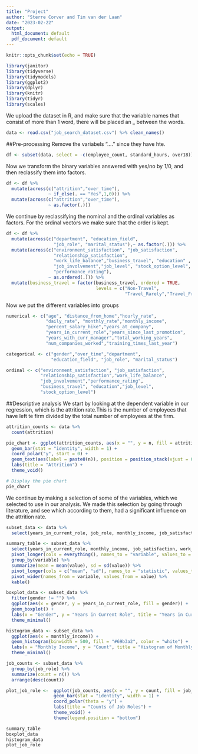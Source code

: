 ```yaml
---
title: "Project"
author: "Sterre Corver and Tim van der Laan"
date: "2023-02-22"
output:
  html_document: default
  pdf_document: default
---
```


```r
knitr::opts_chunk$set(echo = TRUE)
```

```r
library(janitor)
library(tidyverse)
library(tidymodels)
library(ggplot2)
library(dplyr)
library(knitr)
library(tidyr)
library(scales)
```

We upload the dataset in R, and make sure that the variable names that consist of more than 1 word, there will be placed an _ between the words. 

```r
data <- read.csv("job_search_dataset.csv") %>% clean_names()
```

##Pre-processing
Remove the variabels "...." since they have hte.

```r
df <- subset(data, select = -c(employee_count, standard_hours, over18))
```

Now we transform the binary variables answered with yes/no by 1/0, and then reclassify them into factors.

```r
df <- df %>%
  mutate(across(c("attrition","over_time"),
                ~ if_else(. == "Yes",1,0))) %>% 
  mutate(across(c("attrition","over_time"),
                ~ as.factor(.)))
```


We continue by reclassifying the nominal and the ordinal variables as factors. For the ordinal vectors we make sure that the order is kept.

```r
df <- df %>%  
  mutate(across(c("department", "education_field",
                  "job_role", "marital_status"),~ as.factor(.))) %>%
  mutate(across(c("environment_satisfaction", "job_satisfaction",
                  "relationship_satisfaction",
                  "work_life_balance","business_travel", "education" ,
                  "job_involvement","job_level", "stock_option_level",
                  "performance_rating"),
                ~ as.ordered(.))) %>%
  mutate(business_travel = factor(business_travel, ordered = TRUE,
                                  levels = c("Non-Travel",
                                             "Travel_Rarely","Travel_Frequently")))
```


Now we put the different variables into groups
```r
numerical <- c("age", "distance_from_home","hourly_rate",
               "daily_rate", "monthly_rate","monthly_income",
               "percent_salary_hike","years_at_company",
               "years_in_current_role","years_since_last_promotion",
               "years_with_curr_manager","total_working_years",
               "num_companies_worked","training_times_last_year") 

categorical <- c("gender","over_time","department",
                 "education_field", "job_role", "marital_status")

ordinal <- c("environment_satisfaction", "job_satisfaction",
             "relationship_satisfaction","work_life_balance",
             "job_involvement","performance_rating",
             "business_travel", "education","job_level",
             "stock_option_level")
```

   
##Descriptive analysis
We start by looking at the dependent variable in our regression, which is the attrition rate.This is the number of employees that have left te firm divided by the total number of employees at the firm.

```r

attrition_counts <- data %>%
  count(attrition)

pie_chart <- ggplot(attrition_counts, aes(x = "", y = n, fill = attrition)) +
  geom_bar(stat = "identity", width = 1) +
  coord_polar("y", start = 0) +
  geom_text(aes(label = paste0(n)), position = position_stack(vjust = 0.5)) +
  labs(title = "Attrition") +
  theme_void()

# Display the pie chart
pie_chart
```

We continue by making a selection of some of the variables, which we selected to use in our analysis. We made this selection by going through literature, and see which according to them, had a significant influence on the attrition rate.

```r
subset_data <- data %>%
  select(years_in_current_role, job_role, monthly_income, job_satisfaction, work_life_balance, age, gender)

summary_table <- subset_data %>%
  select(years_in_current_role, monthly_income, job_satisfaction, work_life_balance, age) %>%
  pivot_longer(cols = everything(), names_to = "variable", values_to = "value") %>%
  group_by(variable) %>%
  summarize(mean = mean(value), sd = sd(value)) %>%
  pivot_longer(cols = c("mean", "sd"), names_to = "statistic", values_to = "value") %>%
  pivot_wider(names_from = variable, values_from = value) %>%
  kable()

boxplot_data <- subset_data %>%
  filter(gender != "") %>%
  ggplot(aes(x = gender, y = years_in_current_role, fill = gender)) +
  geom_boxplot() +
  labs(x = "Gender", y = "Years in Current Role", title = "Years in Current Role by Gender") +
  theme_minimal()

histogram_data <- subset_data %>%
  ggplot(aes(x = monthly_income)) +
  geom_histogram(binwidth = 500, fill = "#69b3a2", color = "white") +
  labs(x = "Monthly Income", y = "Count", title = "Histogram of Monthly Income") +
  theme_minimal()

job_counts <- subset_data %>%
  group_by(job_role) %>%
  summarize(count = n()) %>%
  arrange(desc(count))

plot_job_role <-  ggplot(job_counts, aes(x = "", y = count, fill = job_role)) +
                  geom_bar(stat = "identity", width = 1) +
                  coord_polar(theta = "y") +
                  labs(title = "Counts of Job Roles") +
                  theme_void() +
                  theme(legend.position = "bottom")

summary_table
boxplot_data
histogram_data
plot_job_role
```



   
             